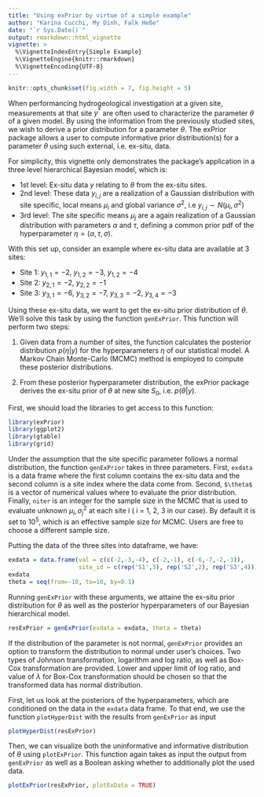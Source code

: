 ```yaml
---
title: "Using exPrior by virtue of a simple example"
author: "Karina Cucchi, My Dinh, Falk Heße"
date: "`r Sys.Date()`"
output: rmarkdown::html_vignette
vignette: >
  %\VignetteIndexEntry{Simple Example}
  %\VignetteEngine{knitr::rmarkdown}
  %\VignetteEncoding{UTF-8}
---
```


```r
knitr::opts_chunk$set(fig.width = 7, fig.height = 5)
```

When performancing hydrogeological investigation at a given site, measurements at that site $y^*$ are often used to characterize the parameter $\theta$ of a given model. By using the information from the previously studied sites, we wish to derive a prior distribution for a parameter $\theta$. The exPrior package allows a user to compute informative prior distribution(s) for a parameter $\theta$ using such external, i.e. ex-situ, data. 

For simplicity, this vignette only demonstrates the package's application in a three level hierarchical Bayesian model, which is: 

* 1st level: Ex-situ data $y$ relating to $\theta$ from the ex-situ sites. 
* 2nd level: These data $y_{i,j}$ are a realization of a Gaussian distribution with site specific, local means $\mu_i$ and global variance $\sigma^2$, i.e $y_{i,j} \sim N(\mu_i, \sigma^2)$
* 3rd level: The site specific means $\mu_j$ are a again realization of a Gaussian distribution with parameters $\alpha$ and $\tau$, defining a common prior pdf of the hyperparameter $\eta = (\alpha, \tau, \sigma)$.

With this set up, consider an example where ex-situ data are available at 3 sites: 

* Site 1: $y_{1,1} = -2,\ y_{1,2} = -3,\ y_{1,2} = -4$ 
* Site 2: $y_{2,1} = -2,\ y_{2,2} = -1$ 
* Site 3: $y_{3,1} = -6,\ y_{3,2} = -7,\ y_{3,3} = -2,\ y_{3,4} = -3$

Using these ex-situ data, we want to get the ex-situ prior distribution of $\theta$. We'll solve this task by using the function `genExPrior`. This function will perform two steps: 

1. Given data from a number of sites, the function calculates the posterior distribution $p(\eta|y)$  for the hyperparameters $\eta$ of our statistical model. A Markov Chain Monte-Carlo (MCMC) method is employed to compute these posterior distributions. 

2. From these posterior hyperparameter distribution, the exPrior package derives the ex-situ prior of $\theta$ at new site $S_0$, i.e. $p(\theta|y)$.


First, we should load the libraries to get access to this function:

```r
library(exPrior)
library(ggplot2)
library(gtable)
library(grid)
```

Under the assumption that the site specific parameter follows a normal distribution, the function `genExPrior` takes in three parameters. First, `exdata` is a data frame where the first column contains the ex-situ data and the second column is a site index where the data come from. Second, `$\theta$` is a vector of numerical values where to evaluate the prior distribution. Finally, `niter` is an integer for the sample size in the MCMC that is used to evaluate unknown $\mu_i, \sigma^2_j$ at each site i ( i = 1, 2, 3 in our case). By default it is set to $10^5$, which is an effective sample size for MCMC. Users are free to choose a different sample size. 

Putting the data of the three sites into dataframe, we have:

```r
exdata = data.frame(val = c(c(-2,-3,-4), c(-2,-1), c(-6,-7,-2,-3)), 
                    site_id = c(rep('S1',3), rep('S2',2), rep('S3',4))) 
exdata
theta = seq(from=-10, to=10, by=0.1)
```

Running `genExPrior` with these arguments, we attaine the ex-situ prior distribution for $\theta$ as well as the posterior hyperparameters of our Bayesian hierarchical model.

```r
resExPrior = genExPrior(exdata = exdata, theta = theta)
```

If the distribution of the parameter is not normal, `genExPrior` provides an option to transform the distribution to normal under user's choices. Two types of Johnson transformation, logarithm and log ratio, as well as Box-Cox transformation are provided. Lower and upper limit of log ratio, and value of $\lambda$ for Box-Cox transformation should be chosen so that the transformed data has normal distribution.

First, let us look at the posteriors of the hyperparameters, which are conditioned on the data in the `exdata` data frame. To that end, we use the function `plotHyperDist` with the results from `genExPrior` as input

```r
plotHyperDist(resExPrior)
```

Then, we can visualize both the uninformative and informative distribution of $\theta$ using `plotExPrior`. This function again takes as input the output from `genExPrior` as well as a Boolean asking whether to additionally plot the used data.

```r
plotExPrior(resExPrior, plotExData = TRUE)
```
  
<!-- # From the vignette generated by default -->

<!-- Vignettes are long form documentation commonly included in packages. Because they are part of the distribution of the package, they need to be as compact as possible. The `html_vignette` output type provides a custom style sheet (and tweaks some options) to ensure that the resulting html is as small as possible. The `html_vignette` format: -->

<!-- - Never uses retina figures -->
<!-- - Has a smaller default figure size -->
<!-- - Uses a custom CSS stylesheet instead of the default Twitter Bootstrap style -->

<!-- ## Vignette Info -->

<!-- Note the various macros within the `vignette` section of the metadata block above. These are required in order to instruct R how to build the vignette. Note that you should change the `title` field and the `\VignetteIndexEntry` to match the title of your vignette. -->

<!-- ## Styles -->

<!-- The `html_vignette` template includes a basic CSS theme. To override this theme you can specify your own CSS in the document metadata as follows: -->

<!--     output: -->
<!--       rmarkdown::html_vignette: -->
<!--         css: mystyles.css -->

<!-- ## Figures -->

<!-- The figure sizes have been customised so that you can easily put two images side-by-side. -->

<!-- ```{r, fig.show='hold'} -->
<!-- plot(1:10) -->
<!-- plot(10:1) -->
<!-- ``` -->

<!-- You can enable figure captions by `fig_caption: yes` in YAML: -->

<!--     output: -->
<!--       rmarkdown::html_vignette: -->
<!--         fig_caption: yes -->

<!-- Then you can use the chunk option `fig.cap = "Your figure caption."` in **knitr**. -->

<!-- ## More Examples -->

<!-- You can write math expressions, e.g. $Y = X\beta + \epsilon$, footnotes^[A footnote here.], and tables, e.g. using `knitr::kable()`. -->

<!-- ```{r, echo=FALSE, results='asis'} -->
<!-- knitr::kable(head(mtcars, 10)) -->
<!-- ``` -->

<!-- Also a quote using `>`: -->

<!-- > "He who gives up [code] safety for [code] speed deserves neither." -->
<!-- ([via](https://twitter.com/hadleywickham/status/504368538874703872)) -->
